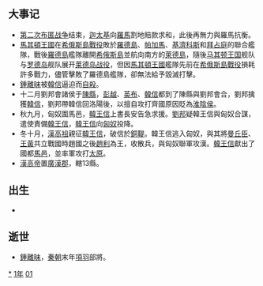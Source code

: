{{yearTOC|-201|西汉[[汉高帝|汉高帝]]六年}}

== 大事记 ==
*[[第二次布匿战争|第二次布匿战争]]结束，[[迦太基|迦太基]]向[[羅馬共和國|羅馬]]割地賠款求和，此後再無力與羅馬抗衡。
*[[馬其頓王國|馬其頓王國]]在[[希俄斯島戰役|希俄斯島戰役]]敗於[[羅德島|羅德島]]、[[帕加馬|帕加馬]]、[[基濟科斯|基濟科斯]]和[[拜占庭|拜占庭]]的聯合艦隊，戰後[[羅德島|羅德島]]艦隊離開[[希俄斯島|希俄斯島]]並航向南方的[[萊德島|萊德島]]，隨後[[马其顿王国|马其顿王国]]舰队与[[罗德岛|罗德岛]]舰队展开[[莱德岛战役_(前201年)|莱德岛战役]]，但因[[馬其頓王國|馬其頓王國]]艦隊先前在[[希俄斯島戰役|希俄斯島戰役]]損耗許多戰力，儘管擊敗了羅德島艦隊，卻無法給予毀滅打擊。
*[[鍾離昧|鍾離昧]]被[[韓信|韓信]]逼迫而[[自殺|自殺]]。
*十二月劉邦會諸侯于[[陳縣|陳縣]]，[[彭越|彭越]]、[[英布|英布]]、[[韓信|韓信]]都到了陳縣與劉邦會合，劉邦擒獲[[韓信|韓信]]，劉邦帶韓信回洛陽後，以擅自攻打齊國原因貶為[[淮陰侯|淮陰侯]]。
*秋九月，匈奴圍馬邑，[[韓王信|韓王信]]上書長安告急求援。[[劉邦|劉邦]]疑韓王信與匈奴合謀，遣使責備[[韓王信|韓王信]]，[[韓王信|韓王信]]向[[匈奴|匈奴]]投降。
*冬十月，[[漢高祖|漢高祖]]親征[[韓王信|韓王信]]，破信於[[銅鞮|銅鞮]]。韓王信逃入匈奴，與其將[[曼丘臣|曼丘臣]]、[[王黃|王黃]]共立戰國時趙國之後[[趙利|趙利]]為王，收散兵，與匈奴聯軍攻漢。[[韓王信|韓王信]]獻出了國都[[馬邑|馬邑]]，並率軍攻打[[太原|太原]]。
*[[漢高帝|漢高帝]]置[[廣漢郡|廣漢郡]]，轄13縣。

== 出生 ==
*

== 逝世 ==
{{Wikisource year mention}}
*[[鍾離昧|鍾離昧]]，[[秦朝|秦朝]]末年[[項羽|項羽]]部將。


[[Category:前201年|*]]
[[Category:前200年代|1年]]
[[Category:前3世纪各年|01]]